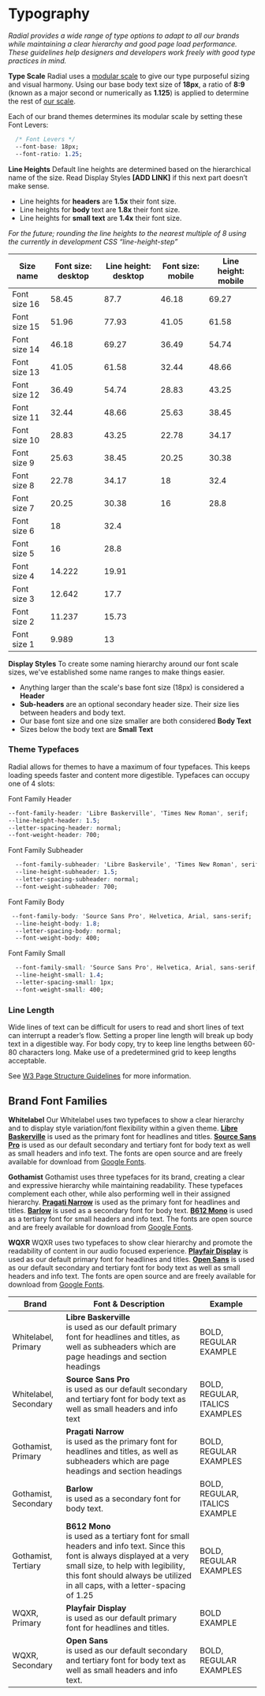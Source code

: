 
<Meta title="Foundations/Typography" />

# Typography

*Radial provides a wide range of type options to adapt to all our brands while maintaining a clear hierarchy and good page load performance. These guidelines help designers and developers work freely with good type practices in mind.*

**Type Scale**
Radial uses a [modular scale](https://www.modularscale.com/?18&px&1.125) to give our type purposeful sizing and visual harmony. Using our base body text size of **18px**, a ratio of **8:9** (known as a major second or numerically as **1.125**) is applied to determine the rest of [our scale](https://www.modularscale.com/?18&px&1.125).

Each of our brand themes determines its modular scale by setting these Font Levers:
```css
  /* Font Levers */
  --font-base: 18px;
  --font-ratio: 1.25;
```


<StyleSwitcher />

<FontSamples samples={fontStyles}/>

**Line Heights**
Default line heights are determined based on the hierarchical name of the size. Read Display Styles **[ADD LINK]** if this next part doesn’t make sense.

- Line heights for **headers** are **1.5x** their font size.
- Line heights for **body** text are **1.8x** their font size.
- Line heights for **small text** are **1.4x** their font size.

*For the future; rounding the line heights to the nearest multiple of 8 using the currently in development CSS “line-height-step”*

| Size name    | Font size: desktop | Line height: desktop | Font size: mobile | Line height: mobile |
| ------------ | ------------------ | -------------------- | ----------------- | ------------------- |
| Font size 16 | 58.45              | 87.7                 | 46.18             | 69.27               |
| Font size 15 | 51.96              | 77.93                | 41.05             | 61.58               |
| Font size 14 | 46.18              | 69.27                | 36.49             | 54.74               |
| Font size 13 | 41.05              | 61.58                | 32.44             | 48.66               |
| Font size 12 | 36.49              | 54.74                | 28.83             | 43.25               |
| Font size 11 | 32.44              | 48.66                | 25.63             | 38.45               |
| Font size 10 | 28.83              | 43.25                | 22.78             | 34.17               |
| Font size 9  | 25.63              | 38.45                | 20.25             | 30.38               |
| Font size 8  | 22.78              | 34.17                | 18                | 32.4                |
| Font size 7  | 20.25              | 30.38                | 16                | 28.8                |
| Font size 6  | 18                 | 32.4                 |                   |                     |
| Font size 5  | 16                 | 28.8                 |                   |                     |
| Font size 4  | 14.222             | 19.91                |                   |                     |
| Font size 3  | 12.642             | 17.7                 |                   |                     |
| Font size 2  | 11.237             | 15.73                |                   |                     |
| Font size 1  | 9.989              | 13                   |                   |                     |


**Display Styles**
To create some naming hierarchy around our font scale sizes, we've established some name ranges to make things easier.

 - Anything larger than the scale's base font size (18px) is considered a **Header**
 - **Sub-headers** are an optional secondary header size. Their size lies between headers and body text.
 - Our base font size and one size smaller are both considered **Body Text**
 - Sizes below the body text are **Small Text**

### Theme Typefaces

Radial allows for themes to have a maximum of four typefaces. This keeps loading speeds faster and content more digestible. Typefaces can occupy one of 4 slots:

Font Family Header
```css
--font-family-header: 'Libre Baskerville', 'Times New Roman', serif;
--line-height-header: 1.5;
--letter-spacing-header: normal;
--font-weight-header: 700;
```
Font Family Subheader
```css
  --font-family-subheader: 'Libre Baskervile', 'Times New Roman', serif;
  --line-height-subheader: 1.5;
  --letter-spacing-subheader: normal;
  --font-weight-subheader: 700;
```
Font Family Body
```css
 --font-family-body: 'Source Sans Pro', Helvetica, Arial, sans-serif;
  --line-height-body: 1.8;
  --letter-spacing-body: normal;
  --font-weight-body: 400;
```

Font Family Small
```css
  --font-family-small: 'Source Sans Pro', Helvetica, Arial, sans-serif;
  --line-height-small: 1.4;
  --letter-spacing-small: 1px;
  --font-weight-small: 400;
```

### Line Length

Wide lines of text can be difficult for users to read and short lines of text can interrupt a reader’s flow. Setting a proper line length will break up body text in a digestible way. For body copy, try to keep line lengths between 60-80 characters long. Make use of a predetermined grid to keep lengths acceptable.

  
See [W3 Page Structure Guidelines](https://www.w3.org/WAI/tutorials/page-structure/styling/) for more information.

## Brand Font Families

**Whitelabel**
Our Whitelabel uses two typefaces to show a clear hierarchy and to display style variation/font flexibility within a given theme.   **[Libre Baskerville](https://fonts.google.com/specimen/Libre+Baskerville?selection.family=Libre%20Baskerville)** is used as the primary font for headlines and titles.  **[Source Sans Pro](https://fonts.google.com/specimen/Source+Sans+Pro)** is used as our default secondary and tertiary font for body text as well as small headers and info text. The fonts are open source and are freely available for download from [Google Fonts](https://fonts.google.com/).

**Gothamist**
Gothamist uses three typefaces for its brand, creating a clear and expressive hierarchy while maintaining readability. These typefaces complement each other, while also performing well in their assigned hierarchy. **[Pragati Narrow](https://fonts.google.com/specimen/Pragati+Narrow)** is used as the primary font for headlines and titles. **[Barlow](https://fonts.google.com/specimen/Barlow)** is used as a secondary font for body text. **[B612 Mono](https://fonts.google.com/specimen/B612+Mono)** is used as a tertiary font for small headers and info text. The fonts are open source and are freely available for download from [Google Fonts](https://fonts.google.com/).

**WQXR**
WQXR uses two typefaces to show clear hierarchy and promote the readability of content in our audio focused experience. **[Playfair Display](https://fonts.google.com/specimen/Playfair+Display)** is used as our default primary font for headlines and titles. **[Open Sans](https://fonts.google.com/specimen/Open+Sans)** is used as our default secondary and tertiary font for body text as well as small headers and info text. The fonts are open source and are freely available for download from [Google Fonts](https://fonts.google.com/).


| Brand | Font & Description | Example |
| -- | -- | -- |
| Whitelabel, Primary | **Libre Baskerville** <br/>is used as our default primary font for headlines and titles, as well as subheaders which are page headings and section headings | BOLD, REGULAR EXAMPLE |
| Whitelabel, Secondary | **Source Sans Pro** <br/>is used as our default secondary and tertiary font for body text as well as small headers and info text | BOLD, REGULAR, ITALICS EXAMPLES |
| Gothamist, Primary | **Pragati Narrow** <br/>is used as the primary font for headlines and titles, as well as subheaders which are page headings and section headings | BOLD, REGULAR EXAMPLES |
| Gothamist, Secondary | **Barlow** <br/>is used as a secondary font for body text. | BOLD, REGULAR, ITALICS EXAMPLE |
| Gothamist, Tertiary | **B612 Mono** <br/>is used as a tertiary font for small headers and info text. Since this font is always displayed at a very small size, to help with legibility, this font should always be utilized in all caps, with a letter-spacing of 1.25 | BOLD,<br/>REGULAR EXAMPLES |
| WQXR, Primary | **Playfair Display** <br/>is used as our default primary font for headlines and titles. | BOLD EXAMPLE |
| WQXR, Secondary | **Open Sans** <br/>is used as our default secondary and tertiary font for body text as well as small headers and info text. | BOLD, REGULAR EXAMPLES |


